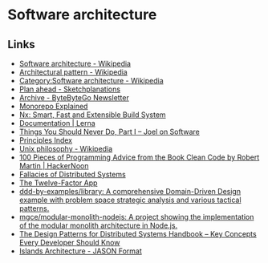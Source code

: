 # Software architecture

## Links

- [Software architecture - Wikipedia](https://en.wikipedia.org/wiki/Software_architecture)
- [Architectural pattern - Wikipedia](https://en.wikipedia.org/wiki/Architectural_pattern)
- [Category:Software architecture - Wikipedia](https://en.wikipedia.org/wiki/Category:Software_architecture)
- [Plan ahead - Sketchplanations](https://sketchplanations.com/plan-ahead)
- [Archive - ByteByteGo Newsletter](https://blog.bytebytego.com/archive)
- [Monorepo Explained](https://monorepo.tools/)
- [Nx: Smart, Fast and Extensible Build System](https://nx.dev/)
- [Documentation | Lerna](https://lerna.js.org/)
- [Things You Should Never Do, Part I – Joel on Software](https://www.joelonsoftware.com/2000/04/06/things-you-should-never-do-part-i/)
- [Principles Index](https://principles.dev/p/)
- [Unix philosophy - Wikipedia](https://en.wikipedia.org/wiki/Unix_philosophy)
- [100 Pieces of Programming Advice from the Book Clean Code by Robert Martin | HackerNoon](https://hackernoon.com/100-programming-advice-from-robert-martins-clean-code)
- [Fallacies of Distributed Systems](https://architecturenotes.co/fallacies-of-distributed-systems/)
- [The Twelve-Factor App](https://www.12factor.net/)
- [ddd-by-examples/library: A comprehensive Domain-Driven Design example with problem space strategic analysis and various tactical patterns.](https://github.com/ddd-by-examples/library)
- [mgce/modular-monolith-nodejs: A project showing the implementation of the modular monolith architecture in Node.js.](https://github.com/mgce/modular-monolith-nodejs)
- [The Design Patterns for Distributed Systems Handbook – Key Concepts Every Developer Should Know](https://www.freecodecamp.org/news/design-patterns-for-distributed-systems/)
- [Islands Architecture - JASON Format](https://jasonformat.com/islands-architecture/)
